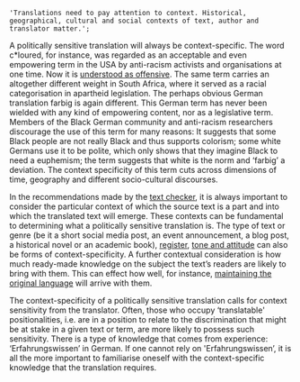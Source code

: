    'Translations need to pay attention to context. Historical, geographical, cultural and social contexts of text, author and translator matter.';

A politically sensitive translation will always be context-specific. The word c\*loured, for instance, was regarded as an acceptable and even empowering term in the USA by anti-racism activists and organisations at one time. Now it is [understood as offensive](#harmful-language). The same term carries an altogether different weight in South Africa, where it served as a racial categorisation in apartheid legislation. The perhaps obvious German translation farbig is again different. This German term has never been wielded with any kind of empowering content, nor as a legislative term. Members of the Black German community and anti-racism researchers discourage the use of this term for many reasons: It suggests that some Black people are not really Black and thus supports colorism; some white Germans use it to be polite, which only shows that they imagine Black to need a euphemism; the term suggests that white is the norm and ‘farbig’ a deviation. The context specificity of this term cuts across dimensions of time, geography and different socio-cultural discourses.

In the recommendations made by the [text checker](/text-checker), it is always important to consider the particular context of which the source text is a part and into which the translated text will emerge. These contexts can be fundamental to determining what a politically sensitive translation is. The type of text or genre (be it a short social media post, an event announcement, a blog post, a historical novel or an academic book), [register](#register), [tone and attitude](tone-and-attitude) can also be forms of context-specificity. A further contextual consideration is how much ready-made knowledge on the subject the text’s readers are likely to bring with them. This can effect how well, for instance, [maintaining the original language](maintaining-the-original-language) will arrive with them.

The context-specificity of a politically sensitive translation calls for context sensitivity from the translator. Often, those who occupy ‘translatable' positionalities, i.e. are in a position to relate to the discrimination that might be at stake in a given text or term, are more likely to possess such sensitivity. There is a type of knowledge that comes from experience: ‘Erfahrungswissen’ in German. If one cannot rely on 'Erfahrungswissen’, it is all the more important to familiarise oneself with the context-specific knowledge that the translation requires.

<TermExampleContainer>
    <TermExample term="coloured" />
</TermExampleContainer>
